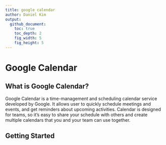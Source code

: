 ```yaml
---
title: google calendar
author: Daniel Kim
output:
  github_document:
    toc: true
    toc_depth: 2
    fig_width: 5
    fig_height: 5
---
```


# Google Calendar

## What is Google Calendar?

Google Calendar is a time-management and scheduling calendar service developed by Google. It allows user to quickly schedule meetings and events, and get reminders about upcoming activities.
Calendar is designed for teams, so it’s easy to share your schedule with others and create multiple calendars that you and your team can use together.

## Getting Started

